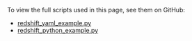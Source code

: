 
To view the full scripts used in this page, see them on GitHub:

- [redshift_yaml_example.py](https://github.com/great-expectations/great_expectations/blob/develop/tests/integration/docusaurus/connecting_to_your_data/database/redshift_yaml_example.py)
- [redshift_python_example.py](https://github.com/great-expectations/great_expectations/blob/develop/tests/integration/docusaurus/connecting_to_your_data/database/redshift_python_example.py)
